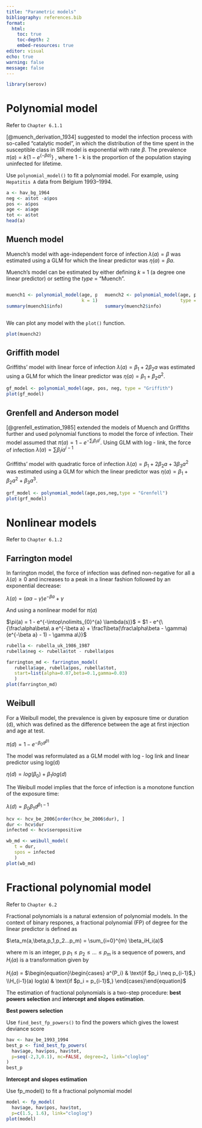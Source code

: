 ```yaml
---
title: "Parametric models"
bibliography: references.bib
format: 
  html:
    toc: true
    toc-depth: 2
    embed-resources: true
editor: visual
echo: true
warning: false
message: false
---
```


```r
library(serosv)
```

# Polynomial model

Refer to `Chapter 6.1.1`

[@muench_derivation_1934] suggested to model the infection process with so-called "catalytic model", in which the distribution of the time spent in the susceptible class in SIR model is exponential with rate $\beta$. The prevalence $\pi(a) = k\{1 - e^{(-\beta a)}\}$ , where 1 - k is the proportion of the population staying uninfected for lifetime.

Use `polynomial_model()` to fit a polynomial model. For example, using `Hepatitis A` data from Belgium 1993–1994.

```r
a <- hav_bg_1964
neg <- a$tot -a$pos
pos <- a$pos
age <- a$age
tot <- a$tot
head(a)
```

## Muench model

Muench's model with age-independent force of infection $\lambda(a) = \beta$ was estimated using a GLM for which the linear predictor was $\eta(a) = \beta a$.

Muench’s model can be estimated by either defining *k* = 1 (a degree one linear predictor) or setting the *type* = "Muench".

::: columns
::: {.column width="50%"}
```r
muench1 <- polynomial_model(age, pos, neg, 
                            k = 1)
summary(muench1$info)
```
:::

::: {.column width="50%"}
```r
muench2 <- polynomial_model(age, pos, neg, 
                            type = "Muench")
summary(muench2$info)
```
:::
:::

We can plot any model with the `plot()` function.

```r
plot(muench2)
```

## Griffith model

Griffiths’ model with linear force of infection $\lambda(a) = \beta_1 + 2\beta_2a$ was estimated using a GLM for which the linear predictor was $\eta(a) = \beta_1 + \beta_2a^{2}$.

```r
gf_model <- polynomial_model(age, pos, neg, type = "Griffith")
plot(gf_model)
```

## Grenfell and Anderson model

[@grenfell_estimation_1985] extended the models of Muench and Griffiths further and used polynomial functions to model the force of infection. Their model assumed that $\pi(a) = 1 - e^{-\sum_i\beta_ia^{i}}$. Using GLM with log - link, the force of infection $\lambda(a) = \sum\beta_iia^{i-1}$

Griffiths’ model with quadratic force of infection $\lambda(a) = \beta_1 + 2\beta_2a^{}+3\beta_3a^{2}$ was estimated using a GLM for which the linear predictor was $\eta(a) = \beta_1 + \beta_2a^{2} + \beta_3a^{3}$.

```r
grf_model <- polynomial_model(age,pos,neg,type = "Grenfell")
plot(grf_model)
```

# Nonlinear models

Refer to `Chapter 6.1.2`

## Farrington model

In farrington model, the force of infection was defined non-negative for all a $\lambda(a) \geq 0$ and increases to a peak in a linear fashion followed by an exponential decrease:

$\lambda(a) = (\alpha a - \gamma)e^{-\beta a}+\gamma$

And using a nonlinear model for $\pi(a)$

$\pi(a) = 1 - e^{-\intop\nolimits_{0}^{a} \lambda(s)}$ = $1 - e^{\{\frac\alpha\beta\ a e^{-\beta a} + \frac1\beta(\frac\alpha\beta - \gamma)(e^{-\beta a} - 1) - \gamma a\}}$

```r
rubella <- rubella_uk_1986_1987
rubella$neg <- rubella$tot - rubella$pos

farrington_md <- farrington_model(
   rubella$age, rubella$pos, rubella$tot,
   start=list(alpha=0.07,beta=0.1,gamma=0.03)
   )
plot(farrington_md)
```

## Weibull

For a Weibull model, the prevalence is given by exposure time or duration (d), which was defined as the difference between the age at first injection and age at test.

$\pi(d) = 1 - e^{-\beta_0d^{\beta1}}$

The model was reformulated as a GLM model with log - log link and linear predictor using log(d)

$\eta(d) = log(\beta_0) + \beta_1 log(d)$

The Weibull model implies that the force of infection is a monotone function of the exposure time:

$\lambda(d) = \beta_0 \beta_1 d^{\beta_1 -1}$

```r
hcv <- hcv_be_2006[order(hcv_be_2006$dur), ]
dur <- hcv$dur
infected <- hcv$seropositive

wb_md <- weibull_model(
   t = dur,
   spos = infected
   )
plot(wb_md) 
```

# Fractional polynomial model

Refer to `Chapter 6.2`

Fractional polynomials is a natural extension of polynomial models. In the context of binary respones, a fractional polynomial (FP) of degree for the linear predictor is defined as

$\eta_m(a,\beta,p_1,p_2...p_m) = \sum_{i=0}^{m} \beta_iH_i(a)$

where m is an integer, p $p_1 \leq p_2 \leq ... \leq p_m$ is a sequence of powers, and $H_i(a)$ is a transformation given by

$H_i(a)$ = $\begin{equation}\begin{cases} a^{P_i} & \text{if $p_i \neq p_{i-1}$,} \\H_{i-1}(a) log(a) & \text{if $p_i = p_{i-1}$,} \end{cases}\end{equation}$

The estimation of fractional polynomials is a two-step procedure: **best powers selection** and **intercept and slopes estimation**.

**Best powers selection**

Use `find_best_fp_powers()` to find the powers which gives the lowest deviance score

```r
hav <- hav_be_1993_1994
best_p <- find_best_fp_powers(
  hav$age, hav$pos, hav$tot,
  p=seq(-2,3,0.1), mc=FALSE, degree=2, link="cloglog"
)
best_p
```

**Intercept and slopes estimation**

Use fp_model() to fit a fractional polynomial model

```r
model <- fp_model(
  hav$age, hav$pos, hav$tot,
  p=c(1.5, 1.6), link="cloglog")
plot(model)
```
